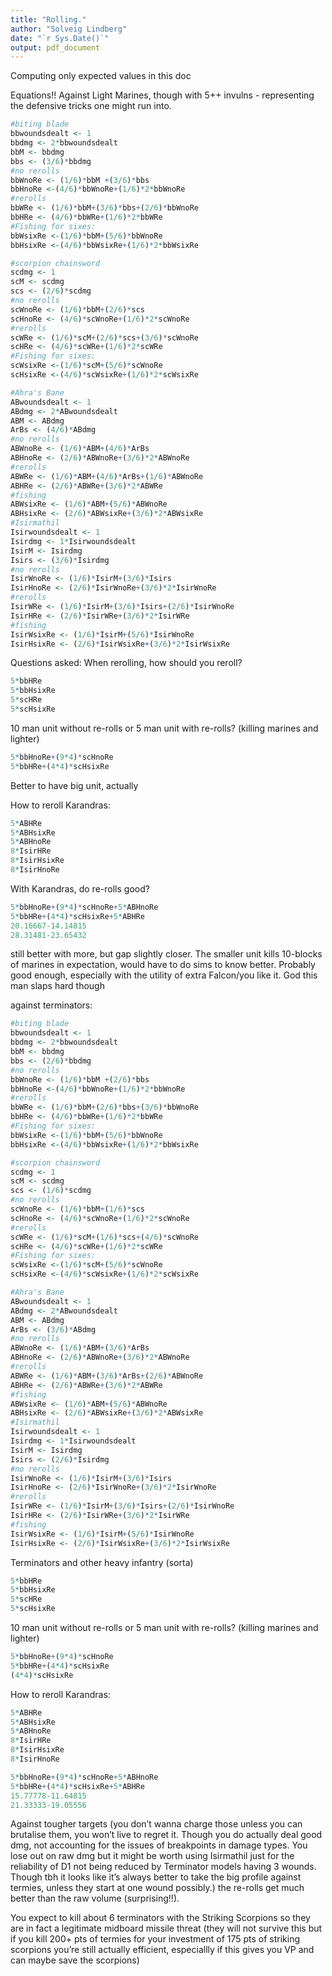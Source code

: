 ---
title: "Rolling."
author: "Solveig Lindberg"
date: "`r Sys.Date()`"
output: pdf_document
---

Computing only expected values in this doc

Equations!! Against Light Marines, though with 5++ invulns - representing the defensive tricks one might run into.
```{r}
#biting blade
bbwoundsdealt <- 1
bbdmg <- 2*bbwoundsdealt
bbM <- bbdmg
bbs <- (3/6)*bbdmg
#no rerolls
bbWnoRe <- (1/6)*bbM +(3/6)*bbs
bbHnoRe <-(4/6)*bbWnoRe+(1/6)*2*bbWnoRe
#rerolls
bbWRe <- (1/6)*bbM+(3/6)*bbs+(2/6)*bbWnoRe
bbHRe <- (4/6)*bbWRe+(1/6)*2*bbWRe
#Fishing for sixes:
bbWsixRe <-(1/6)*bbM+(5/6)*bbWnoRe
bbHsixRe <-(4/6)*bbWsixRe+(1/6)*2*bbWsixRe

#scorpion chainsword
scdmg <- 1
scM <- scdmg
scs <- (2/6)*scdmg
#no rerolls
scWnoRe <- (1/6)*bbM+(2/6)*scs
scHnoRe <- (4/6)*scWnoRe+(1/6)*2*scWnoRe
#rerolls
scWRe <- (1/6)*scM+(2/6)*scs+(3/6)*scWnoRe
scHRe <- (4/6)*scWRe+(1/6)*2*scWRe
#Fishing for sixes:
scWsixRe <-(1/6)*scM+(5/6)*scWnoRe
scHsixRe <-(4/6)*scWsixRe+(1/6)*2*scWsixRe

#Ahra's Bane
ABwoundsdealt <- 1
ABdmg <- 2*ABwoundsdealt
ABM <- ABdmg
ArBs <- (4/6)*ABdmg
#no rerolls
ABWnoRe <- (1/6)*ABM+(4/6)*ArBs
ABHnoRe <- (2/6)*ABWnoRe+(3/6)*2*ABWnoRe
#rerolls
ABWRe <- (1/6)*ABM+(4/6)*ArBs+(1/6)*ABWnoRe
ABHRe <- (2/6)*ABWRe+(3/6)*2*ABWRe
#fishing
ABWsixRe <- (1/6)*ABM+(5/6)*ABWnoRe
ABHsixRe <- (2/6)*ABWsixRe+(3/6)*2*ABWsixRe
#Isirmathil
Isirwoundsdealt <- 1
Isirdmg <- 1*Isirwoundsdealt
IsirM <- Isirdmg
Isirs <- (3/6)*Isirdmg
#no rerolls
IsirWnoRe <- (1/6)*IsirM+(3/6)*Isirs
IsirHnoRe <- (2/6)*IsirWnoRe+(3/6)*2*IsirWnoRe
#rerolls
IsirWRe <- (1/6)*IsirM+(3/6)*Isirs+(2/6)*IsirWnoRe
IsirHRe <- (2/6)*IsirWRe+(3/6)*2*IsirWRe
#fishing
IsirWsixRe <- (1/6)*IsirM+(5/6)*IsirWnoRe
IsirHsixRe <- (2/6)*IsirWsixRe+(3/6)*2*IsirWsixRe
```

Questions asked:
When rerolling, how should you reroll?
```{r}
5*bbHRe
5*bbHsixRe
5*scHRe
5*scHsixRe
```
10 man unit without re-rolls or 5 man unit with re-rolls? (killing marines and lighter)
```{r}
5*bbHnoRe+(9*4)*scHnoRe
5*bbHRe+(4*4)*scHsixRe
```
Better to have big unit, actually

How to reroll Karandras:
```{r}
5*ABHRe
5*ABHsixRe
5*ABHnoRe
8*IsirHRe
8*IsirHsixRe
8*IsirHnoRe
```
With Karandras, do re-rolls good?
```{r}
5*bbHnoRe+(9*4)*scHnoRe+5*ABHnoRe
5*bbHRe+(4*4)*scHsixRe+5*ABHRe
20.16667-14.14815
28.31481-23.65432
```
still better with more, but gap slightly closer.
The smaller unit kills 10-blocks of marines in expectation, would have to do sims to know better. Probably good enough, especially with the utility of extra Falcon/you like it. God this man slaps hard though

against terminators:
```{r}
#biting blade
bbwoundsdealt <- 1
bbdmg <- 2*bbwoundsdealt
bbM <- bbdmg
bbs <- (2/6)*bbdmg
#no rerolls
bbWnoRe <- (1/6)*bbM +(2/6)*bbs
bbHnoRe <-(4/6)*bbWnoRe+(1/6)*2*bbWnoRe
#rerolls
bbWRe <- (1/6)*bbM+(2/6)*bbs+(3/6)*bbWnoRe
bbHRe <- (4/6)*bbWRe+(1/6)*2*bbWRe
#Fishing for sixes:
bbWsixRe <-(1/6)*bbM+(5/6)*bbWnoRe
bbHsixRe <-(4/6)*bbWsixRe+(1/6)*2*bbWsixRe

#scorpion chainsword
scdmg <- 1
scM <- scdmg
scs <- (1/6)*scdmg
#no rerolls
scWnoRe <- (1/6)*bbM+(1/6)*scs
scHnoRe <- (4/6)*scWnoRe+(1/6)*2*scWnoRe
#rerolls
scWRe <- (1/6)*scM+(1/6)*scs+(4/6)*scWnoRe
scHRe <- (4/6)*scWRe+(1/6)*2*scWRe
#Fishing for sixes:
scWsixRe <-(1/6)*scM+(5/6)*scWnoRe
scHsixRe <-(4/6)*scWsixRe+(1/6)*2*scWsixRe

#Ahra's Bane
ABwoundsdealt <- 1
ABdmg <- 2*ABwoundsdealt
ABM <- ABdmg
ArBs <- (3/6)*ABdmg
#no rerolls
ABWnoRe <- (1/6)*ABM+(3/6)*ArBs
ABHnoRe <- (2/6)*ABWnoRe+(3/6)*2*ABWnoRe
#rerolls
ABWRe <- (1/6)*ABM+(3/6)*ArBs+(2/6)*ABWnoRe
ABHRe <- (2/6)*ABWRe+(3/6)*2*ABWRe
#fishing
ABWsixRe <- (1/6)*ABM+(5/6)*ABWnoRe
ABHsixRe <- (2/6)*ABWsixRe+(3/6)*2*ABWsixRe
#Isirmathil
Isirwoundsdealt <- 1
Isirdmg <- 1*Isirwoundsdealt
IsirM <- Isirdmg
Isirs <- (2/6)*Isirdmg
#no rerolls
IsirWnoRe <- (1/6)*IsirM+(3/6)*Isirs
IsirHnoRe <- (2/6)*IsirWnoRe+(3/6)*2*IsirWnoRe
#rerolls
IsirWRe <- (1/6)*IsirM+(3/6)*Isirs+(2/6)*IsirWnoRe
IsirHRe <- (2/6)*IsirWRe+(3/6)*2*IsirWRe
#fishing
IsirWsixRe <- (1/6)*IsirM+(5/6)*IsirWnoRe
IsirHsixRe <- (2/6)*IsirWsixRe+(3/6)*2*IsirWsixRe
```

Terminators and other heavy infantry (sorta)
```{r}
5*bbHRe
5*bbHsixRe
5*scHRe
5*scHsixRe
```
10 man unit without re-rolls or 5 man unit with re-rolls? (killing marines and lighter)
```{r}
5*bbHnoRe+(9*4)*scHnoRe
5*bbHRe+(4*4)*scHsixRe
(4*4)*scHsixRe
```

How to reroll Karandras:
```{r}
5*ABHRe
5*ABHsixRe
5*ABHnoRe
8*IsirHRe
8*IsirHsixRe
8*IsirHnoRe
```

```{r}
5*bbHnoRe+(9*4)*scHnoRe+5*ABHnoRe
5*bbHRe+(4*4)*scHsixRe+5*ABHRe
15.77778-11.64815
21.33333-19.05556
```

Against tougher targets (you don't wanna charge those unless you can brutalise them, you won't live to regret it. Though you do actually deal good dmg, not accounting for the issues of breakpoints in damage types. You lose out on raw dmg but it might be worth using Isirmathil just for the reliability of D1 not being reduced by Terminator models having 3 wounds. Though tbh it looks like it's always better to take the big profile against termies, unless they start at one wound possibly.) the re-rolls get much better than the raw volume (surprising!!). 

You expect to kill about 6 terminators with the Striking Scorpions so they are in fact a legitimate midboard missile threat (they will not survive this but if you kill 200+ pts of termies for your investment of 175 pts of striking scorpions you're still actually efficient, especiallly if this gives you VP and can maybe save the scorpions)